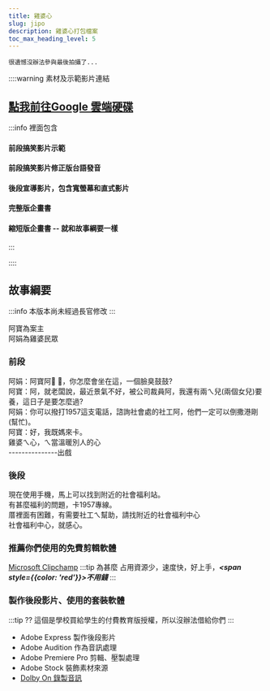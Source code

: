 ---
title: 雞婆心
slug: jipo
description: 雞婆心打包檔案
toc_max_heading_level: 5
---  

`很遺憾沒辦法參與最後拍攝了...`

::::warning 素材及示範影片連結
## [點我前往Google 雲端硬碟](https://drive.google.com/drive/folders/10T-MIjX_vOccyB-dNOs6luQ23Sm4wpEx?usp=drive_link)  
:::info 裡面包含
#### 前段搞笑影片示範
#### 前段搞笑影片修正版台語發音
#### 後段宣導影片，包含寬螢幕和直式影片
#### 完整版企畫書
#### 縮短版企畫書 -- 就和故事綱要一樣
:::

::::

## 故事綱要
:::info 本版本尚未經過長官修改
:::

阿寶為案主  
阿娟為雞婆民眾  

### 前段
阿娟：阿寶阿📢 📢，你怎麼會坐在這，一個臉臭鼓鼓?  
阿寶：阿，就老闆說，最近景氣不好，被公司裁員阿，我還有兩ㄟ兒(兩個女兒)要養，這日子是要怎麼過?  
阿娟：你可以撥打1957這支電話，諮詢社會處的社工阿，他們一定可以倒撒港剛(幫忙)。  
阿寶：好，我既媽來卡。  
雞婆ㄟ心，ㄟ當溫暖別人的心  
---------------出戲
### 後段
現在使用手機，馬上可以找到附近的社會福利站。  
有甚麼福利的問題，卡1957專線。  
厝裡面有困難，有需要社工ㄟ幫助，請找附近的社會福利中心  
社會福利中心，就感心。  

### 推薦你們使用的免費剪輯軟體
[Microsoft Clipchamp](https://www.google.com/search?q=Microsoft+Clipchamp)
:::tip 為甚麼
占用資源少，速度快，好上手，***<span style={{color: 'red'}}>不用錢</span>***
:::

### 製作後段影片、使用的套裝軟體
:::tip ??
這個是學校買給學生的付費教育版授權，所以沒辦法借給你們
:::
* Adobe Express 製作後段影片
* Adobe Audition 作為音訊處理
* Adobe Premiere Pro 剪輯、壓製處理
* Adobe Stock 裝飾素材來源
* [Dolby On 錄製音訊](https://brid.gq/Dolby)